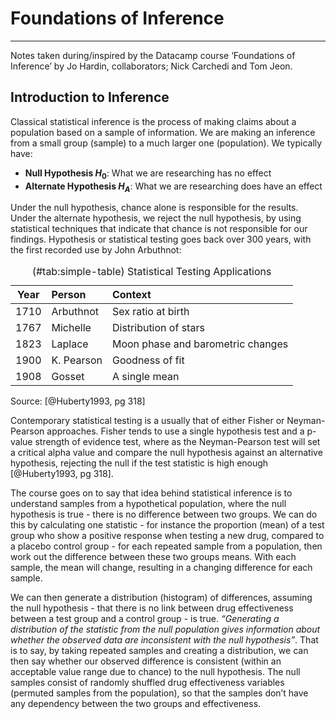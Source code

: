 # Foundations of Inference
***
Notes taken during/inspired by the Datacamp course 'Foundations of Inference' by Jo Hardin, collaborators; Nick Carchedi and Tom Jeon.

## Introduction to Inference

Classical statistical inference is the process of making claims about a population based on a sample of information.  We are making an inference from a small group (sample) to a much larger one (population).  We typically have:

* **Null Hypothesis $H_{0}$**: What we are researching has no effect
* **Alternate Hypothesis $H_{A}$**: What we are researching does have an effect

Under the null hypothesis, chance alone is responsible for the results.  Under the alternate hypothesis, we reject the null hypothesis, by using statistical techniques that indicate that chance is not responsible for our findings.  Hypothesis or statistical testing goes back over 300 years, with the first recorded use by John Arbuthnot: 

Table: (\#tab:simple-table) Statistical Testing Applications 

 Year     Person        Context   
--------  ------------  -------------  
1710      Arbuthnot     Sex ratio at birth          
1767      Michelle      Distribution of  stars 
1823      Laplace       Moon phase and barometric changes 
1900      K. Pearson    Goodness of  fit 
1908      Gosset        A single mean 

Source: [@Huberty1993, pg 318]

Contemporary statistical testing is a usually that of either Fisher or Neyman-Pearson approaches. Fisher tends to use a single hypothesis test and a p-value strength of evidence test, where as the Neyman-Pearson test will set a critical alpha value and compare the null hypothesis against an alternative hypothesis, rejecting the null if the test statistic is high enough [@Huberty1993, pg 318]. 

The course goes on to say that idea behind statistical inference is to understand samples from a hypothetical population, where the null hypothesis is true - there is no difference between two groups. We can do this by calculating one statistic - for instance the proportion (mean) of a test group who show a positive response when testing a new drug, compared to a placebo control group - for each repeated sample from a population, then work out the difference between these two groups means. With each sample, the mean will change, resulting in a changing difference for each sample.

We can then generate a distribution (histogram) of differences, assuming the null hypothesis - that there is no link between drug effectiveness between a test group and a control group - is true. *"Generating a distribution of the statistic from the null population gives information about whether the observed data are inconsistent with the null hypothesis"*. That is to say, by taking repeated samples and creating a distribution, we can then say whether our observed difference is consistent (within an acceptable value range due to chance) to the null hypothesis. The null samples consist of randomly shuffled drug effectiveness variables (permuted samples from the population), so that the samples don't have any dependency between the two groups and effectiveness. 